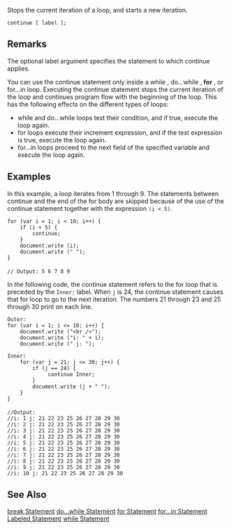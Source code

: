 Stops the current iteration of a loop, and starts a new iteration.

 continue [ label ];
==Remarks==
The optional label argument specifies the statement to which continue applies.

You can use the continue statement only inside a while , do...while , '''for''' , or for...in loop. Executing the continue statement stops the current iteration of the loop and continues program flow with the beginning of the loop. This has the following effects on the different types of loops:

* while and do...while loops test their condition, and if true, execute the loop again.
* for loops execute their increment expression, and if the test expression is true, execute the loop again.
* for...in loops proceed to the next field of the specified variable and execute the loop again.

==Examples==
In this example, a loop iterates from 1 through 9. The statements between continue and the end of the for body are skipped because of the use of the continue statement together with the expression <code>(i &lt; 5)</code>.

 for (var i = 1; i &lt; 10; i++) {
     if (i &lt; 5) {
         continue;
     }
     document.write (i);
     document.write (" ");
 }
 
 // Output: 5 6 7 8 9
In the following code, the continue statement refers to the for loop that is preceded by the <code>Inner:</code> label. When <code>j</code> is 24, the continue statement causes that for loop to go to the next iteration. The numbers 21 through 23 and 25 through 30 print on each line.

 Outer:
 for (var i = 1; i &lt;= 10; i++) {
     document.write ("&lt;br /&gt;");
     document.write ("i: " + i);
     document.write (" j: ");
    
 Inner:
     for (var j = 21; j &lt;= 30; j++) {
         if (j == 24) {
              continue Inner;
         }
         document.write (j + " ");
     }
 }
 
 //Output:
 //i: 1 j: 21 22 23 25 26 27 28 29 30 
 //i: 2 j: 21 22 23 25 26 27 28 29 30 
 //i: 3 j: 21 22 23 25 26 27 28 29 30 
 //i: 4 j: 21 22 23 25 26 27 28 29 30 
 //i: 5 j: 21 22 23 25 26 27 28 29 30 
 //i: 6 j: 21 22 23 25 26 27 28 29 30 
 //i: 7 j: 21 22 23 25 26 27 28 29 30 
 //i: 8 j: 21 22 23 25 26 27 28 29 30 
 //i: 9 j: 21 22 23 25 26 27 28 29 30 
 //i: 10 j: 21 22 23 25 26 27 28 29 30

==See Also==

              

              

              

              

              

              
[[javascript/statements/break|break Statement]]
[[javascript/statements/do while|do...while Statement]]
[[javascript/statements/for|for Statement]]
[[javascript/statements/for in|for...in Statement]]
[[javascript/statements/Labeled|Labeled Statement]]
[[javascript/statements/while|while Statement]]
